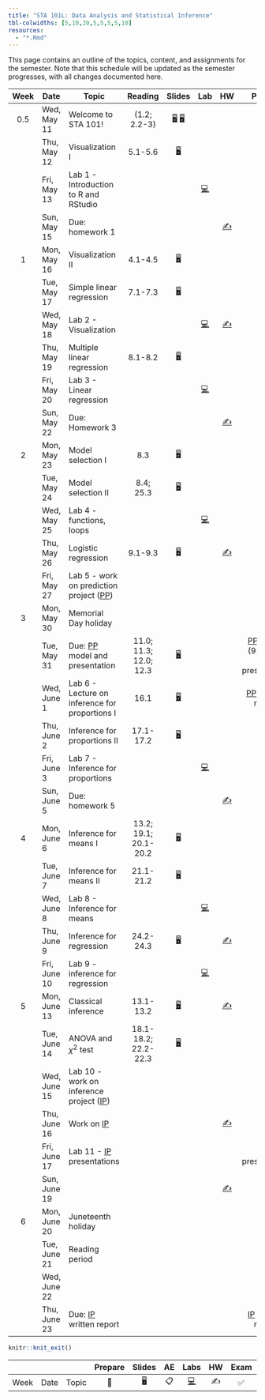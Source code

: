 ```yaml
---
title: "STA 101L: Data Analysis and Statistical Inference"
tbl-colwidths: [5,10,20,5,5,5,5,10]
resources: 
  - "*.Rmd"
---
```


This page contains an outline of the topics, content, and assignments for the semester. Note that this schedule will be updated as the semester progresses, with all changes documented here.

::: column-screen-inset-right
| Week | Date         | Topic                                                               |        Reading         |                                                                      Slides                                                                       |                                                                       Lab                                                                        |         HW          |                                  Project                                   |
|:-------:|---------|---------|:-------:|:-------:|:-------:|:-------:|:-------:|
| 0.5  | Wed, May 11  | Welcome to STA 101!                                                 |      (1.2; 2.2-3)      | [🖥️](/slides/lec-1.html "Lecture slides"){aria-label="Lecture 1 slides"} [🖥️](/slides/lec-2.html "Lecture slides"){aria-label="Lecture 2 slides"} |                                                                                                                                                  |                     |                                                                            |
|      | Thu, May 12  | Visualization I                                                     |        5.1-5.6         |                                     [🖥️](/slides/lec-3.html "Lecture slides"){aria-label="Lecture 3 slides"}                                      |                                                                                                                                                  |                     |                                                                            |
|      | Fri, May 13  | Lab 1 - Introduction to R and RStudio                               |                        |                                                                                                                                                   |                     [💻](https://openintro.shinyapps.io/ims-01-data-01/ "Lab instructions"){aria-label="Lab 1 instructions"}                     |                     |                                                                            |
|      | Sun, May 15  | Due: homework 1                                                     |                        |                                                                                                                                                   |                                                                                                                                                  | [✍️](/hw/hw-1.html) |                                                                            |
|  1   | Mon, May 16  | Visualization II                                                    |        4.1-4.5         |                                     [🖥️](/slides/lec-3.html "Lecture slides"){aria-label="Lecture 3 slides"}                                      |                                                                                                                                                  |                     |                                                                            |
|      | Tue, May 17  | Simple linear regression                                            |        7.1-7.3         |                                     [🖥️](/slides/lec-4.html "Lecture slides"){aria-label="Lecture 4 slides"}                                      |                                                                                                                                                  |                     |                                                                            |
|      | Wed, May 18  | Lab 2 - Visualization                                               |                        |                                                                                                                                                   |     [💻](http://openintrostat.github.io/oilabs-tidy/02_intro_to_data/intro_to_data.html "Lab instructions"){aria-label="Lab 1 instructions"}     | [✍️](/hw/hw-2.html) |                                                                            |
|      | Thu, May 19  | Multiple linear regression                                          |        8.1-8.2         |                                     [🖥️](/slides/lec-5.html "Lecture slides"){aria-label="Lecture 4 slides"}                                      |                                                                                                                                                  |                     |                                                                            |
|      | Fri, May 20  | Lab 3 - Linear regression                                           |                        |                                                                                                                                                   | [💻](http://openintrostat.github.io/oilabs-tidy/08_simple_regression/simple_regression.html "Lab instructions"){aria-label="Lab 1 instructions"} |                     |                                                                            |
|      | Sun, May 22  | Due: Homework 3                                                     |                        |                                                                                                                                                   |                                                                                                                                                  | [✍️](/hw/hw-3.html) |                                                                            |
|  2   | Mon, May 23  | Model selection I                                                   |          8.3           |                                     [🖥️](/slides/lec-6.html "Lecture slides"){aria-label="Lecture 4 slides"}                                      |                                                                                                                                                  |                     |                                                                            |
|      | Tue, May 24  | Model selection II                                                  |       8.4; 25.3        |                                     [🖥️](/slides/lec-6.html "Lecture slides"){aria-label="Lecture 4 slides"}                                      |                                                                                                                                                  |                     |                                                                            |
|      | Wed, May 25  | Lab 4 - functions, loops                                            |                        |                                                                                                                                                   |                                  [💻](/documents/lab-5.pdf "Lab instructions"){aria-label="Lab 1 instructions"}                                  |                     |                                                                            |
|      | Thu, May 26  | Logistic regression                                                 |        9.1-9.3         |                                     [🖥️](/slides/lec-7.html "Lecture slides"){aria-label="Lecture 4 slides"}                                      |                                                                                                                                                  | [✍️](/hw/hw-4.html) | [📂](/projects/rmd_tips.Rmd "Tips for rmd"){aria-label="Lecture 4 slides"} |
|      | Fri, May 27  | Lab 5 - work on prediction project ([PP](/project-prediction.html)) |                        |                                                                                                                                                   |                                                                                                                                                  |                     |                                                                            |
|  3   | Mon, May 30  | Memorial Day holiday                                                |                        |                                                                                                                                                   |                                                                                                                                                  |                     |                                                                            |
|      | Tue, May 31  | Due: [PP](/project-prediction.html) model and presentation          | 11.0; 11.3; 12.0; 12.3 |                                     [🖥️](/slides/lec-8.html "Lecture slides"){aria-label="Lecture 4 slides"}                                      |                                                                                                                                                  |                     |       [PP](/project-prediction.html) model (9:00am) and presentation       |
|      | Wed, June 1  | Lab 6 - Lecture on inference for proportions I                      |          16.1          |                                     [🖥️](/slides/lec-9.html "Lecture slides"){aria-label="Lecture 4 slides"}                                      |                                                                                                                                                  |                     |               [PP](/project-prediction.html) written report                |
|      | Thu, June 2  | Inference for proportions II                                        |       17.1-17.2        |                                     [🖥️](/slides/lec-9.html "Lecture slides"){aria-label="Lecture 4 slides"}                                      |                                                                                                                                                  |                     |                                                                            |
|      | Fri, June 3  | Lab 7 - Inference for proportions                                   |                        |                                                                                                                                                   |                    [💻](https://openintro.shinyapps.io/ims-05-infer-01/ "Lab instructions"){aria-label="Lab 1 instructions"}                     |                     |                                                                            |
|      | Sun, June 5  | Due: homework 5                                                     |                        |                                                                                                                                                   |                                                                                                                                                  | [✍️](/hw/hw-5.html) |                                                                            |
|  4   | Mon, June 6  | Inference for means I                                               | 13.2; 19.1; 20.1-20.2  |                                     [🖥️](/slides/lec-10.html "Lecture slides"){aria-label="Lecture 4 slides"}                                     |                                                                                                                                                  |                     |                                                                            |
|      | Tue, June 7  | Inference for means II                                              |       21.1-21.2        |                                     [🖥️](/slides/lec-10.html "Lecture slides"){aria-label="Lecture 4 slides"}                                     |                                                                                                                                                  |                     |                                                                            |
|      | Wed, June 8  | Lab 8 - Inference for means                                         |                        |                                                                                                                                                   |                    [💻](https://openintro.shinyapps.io/ims-05-infer-07/ "Lab instructions"){aria-label="Lab 1 instructions"}                     |                     |                                                                            |
|      | Thu, June 9  | Inference for regression                                            |       24.2-24.3        |                                     [🖥️](/slides/lec-11.html "Lecture slides"){aria-label="Lecture 4 slides"}                                     |                                                                                                                                                  | [✍️](/hw/hw-6.html) |                                                                            |
|      | Fri, June 10 | Lab 9 - inference for regression                                    |                        |                                                                                                                                                   |                 [💻](https://openintro.shinyapps.io/ims-06-model-infer-02/ "Lab instructions"){aria-label="Lab 1 instructions"}                  |                     |                                                                            |
|  5   | Mon, June 13 | Classical inference                                                 |       13.1-13.2        |                                     [🖥️](/slides/lec-12.html "Lecture slides"){aria-label="Lecture 4 slides"}                                     |                                                                                                                                                  | [✍️](/hw/hw-7.html) |                                                                            |
|      | Tue, June 14 | ANOVA and $\chi^2$ test                                             |  18.1-18.2; 22.2-22.3  |                                     [🖥️](/slides/lec-12.html "Lecture slides"){aria-label="Lecture 4 slides"}                                     |                                                                                                                                                  |                     |                                                                            |
|      | Wed, June 15 | Lab 10 - work on inference project ([IP](/project-inference.html))  |                        |                                                                                                                                                   |                                                                                                                                                  |                     |                                                                            |
|      | Thu, June 16 | Work on [IP](/project-inference.html)                               |                        |                                                                                                                                                   |                                                                                                                                                  | [✍️](/hw/hw-8.html) |                                                                            |
|      | Fri, June 17 | Lab 11 - [IP](/project-inference.html) presentations                |                        |                                                                                                                                                   |                                                                                                                                                  |                     |                 [IP](/project-inference.html) presentation                 |
|      | Sun, June 19 |                                                                     |                        |                                                                                                                                                   |                                                                                                                                                  | [✍️](/hw/hw-9.html) |                                                                            |
|  6   | Mon, June 20 | Juneteenth holiday                                                  |                        |                                                                                                                                                   |                                                                                                                                                  |                     |                                                                            |
|      | Tue, June 21 | Reading period                                                      |                        |                                                                                                                                                   |                                                                                                                                                  |                     |                                                                            |
|      | Wed, June 22 |                                                                     |                        |                                                                                                                                                   |                                                                                                                                                  |                     |                                                                            |
|      | Thu, June 23 | Due: [IP](/project-inference.html) written report                   |                        |                                                                                                                                                   |                                                                                                                                                  |                     |                [IP](/project-inference.html) written report                |
:::

```r
knitr::knit_exit()
```

|      |      |       | Prepare | Slides | AE  |                                                    Labs                                                    | HW  | Exam | Project |
|--------|--------|--------|:------:|:------:|:------:|:------:|:------:|:------:|:------:|
| Week | Date | Topic |   📖    |   🖥️   | 📋  | [💻](https://sakai.duke.edu/samigo-app/servlet/Login?id=6fa7ebf3-01af-42a6-91ba-3e813d3901221641094171786) | ✍️  |  ✅  |   📂    |
